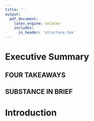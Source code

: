 ```yaml
---
title: ''
output:
  pdf_document:
    latex_engine: xelatex
    includes:
      in_header: 'structure.tex'
---
```


\fontsize{12pt}{14.4pt}\selectfont

\thispagestyle{intro-style}

# Executive Summary

\begin{multicols}{2}

The ``enrollment funnel'' is a conceptual visualization of stages in the process of recruiting students, beginning with a large number of ``prospects'' – all desirable potential students – followed by successively smaller numbers of leads, inquiries, applicants, admits, and enrolled students. Colleges and universities identify leads by purchasing ``student lists'' from College Board, ACT, and other vendors. Student lists contain the contact information of prospective students that meet the criteria (e.g., test score range, high school GPA, zip codes) specified in a student list purchase. 

Over the past two decades, the student list business has grown in scale, sophistication, and in importance to university recruiting ``campaigns.'' Unfortunately, policymakers and researchers have ignored student lists, which remain understood only by a small number of industry insiders.

\end{multicols}

## FOUR TAKEAWAYS

\begin{multicols}{2}

This report is the first to explain the student list business to outsiders and has four main points. First, empirical research suggests that student lists have surprisingly large effects on the college access outcomes and, in turn, degree completion outcomes of students (e.g., Howell, Hurwitz, Mabel, \& Smith, 2021), particularly for student populations that have been historically excluded from higher education. 

Second, efforts to reform the student list business – with a focus on equality of opportunity – should focus on student list products and on suppliers of student list data rather than the behavior of customers (universities) who buy student lists.

Third, the testing agencies College Board and ACT have dominated the student list business from 1972 – when College Board began selling student lists (Belkin, 2019) – to present. College Board and ACT student list products systematically exclude underrepresented student populations in two ways: only test-takers are included in the underlying student list databases1; many of the ``search filters'' used to control the set of prospects in a purchased list disproportionately exclude students from communities color, low-income communities, and rural communities, particularly when used in combination (e.g., PSAT score range and zip-code).

Fourth, as more universities adopt test-optional or test-blind admissions policies, fewer college-going high school students will take the SAT/ACT exam, potentially leading to a crisis in college access caused by fewer college-going prospects being included in College Board and ACT student lists. Several for-profit firms are positioned to acquire market share ceded by the College Board and ACT, but our analysis of market dynamics raises concerns about the businesses models these firms have adopted.

\begin{takeawaybox}

\subsubsection*{Takeaway \#1}

\begin{highlightenv}
Student lists have large effects on the college access outcomes.
\end{highlightenv}

\begin{captionenv}
More on page 6 of the full report.
\end{captionenv}

\subsubsection*{Takeaway \#2}

\begin{highlightenv}
Student lists reform should focus on the list products and providers, not the customers (universities) who buy them.
\end{highlightenv}

\begin{captionenv}
More on page 12 of the full report.
\end{captionenv}

\subsubsection*{Takeaway \#3}

\begin{highlightenv}
List filters disproportionately exclude underserved student populations.
\end{highlightenv}

\begin{captionenv}
More on page 11 of the full report.
\end{captionenv}

\subsubsection*{Takeaway \#4}

\begin{highlightenv}
The expansion of for-profit firms into the industry raises concerns about their business practices.
\end{highlightenv}

\begin{captionenv}
More on page 6 of the full report.
\end{captionenv}

\end{takeawaybox}

\end{multicols}

\thispagestyle{intro-style}

## SUBSTANCE IN BRIEF

\begin{multicols}{2}

This report is the first of three on the student list business.\footnote{ADD CAVEAT OF ACT ACQUISITION OF NRCCUA} The second report is an empirical analysis of student lists purchased by public universities. The third report focuses on policy, discussing regulatory challenges and opportunities and also the potential for public provision of student lists. However, before we consider policy reforms, we must understand the student list business and how this business is changing, which are the goals of this report.

The first substantive section, \textbf{Student List Basics}, explains how student lists work (e.g., how universities buy lists, what data lists contain, how purchased lists are used) focusing on the College Board and ACT products that dominated the market for decades. We also situate student lists vis-a-via two broad approaches to identifying customers – list-based and behavioral-based leads – used by customer-facing industries. Student lists are an example of list-based lead generation, which is based on the model of direct mail marketing. List-based targeting proceeds in two steps, obtain contact information of potential customers and then serve them marketing material. By contrast, behavioral-based marketing simultaneously targets and serves marketing material to users of a platform (e.g., Google Search, Instagram), without necessarily knowing their contact information. Whereas behavioral-based targeting is often the primary source of leads for vocational community college programs, for-profit colleges, and online program managers (OPMs), student lists are the primary source of leads for college-going high school students.\footnote{Let's just say you need another footnote here for some reason.}

Interestingly, university recruiting ``campaigns'' use student lists similarly to the ways that political campaigns utilize voter databases. However, whereas public voter files – the basic input to national voter databases – are free, public records College Board and ACT charged \$0.50 per name as of 2021. In turn, the high price per name creates demand for search filters that enable universities to make ``efficient'' name buys that target particular market segments. We argue that search filters that facilitate micro-targeting contribute to systematic exclusion in college access.

Over the past decade, student lists have been central to the surprisingly dynamic enrollment
management ecosystem, which has been transformed by advances in technology, entry by for-profit firms, and a surge in horizontal and vertical acquisitions. The \textbf{Theoretical Framework} section introduces relevant concepts from organizational theory and critical legal studies. In Student List Market Dynamics we apply these concepts to the market for student list data.

\begin{quotebox}
\begin{quoteenv}
Interestingly, university recruiting "campaigns" use student lists similarly to the ways that political campaigns utilize voter databases. We argue that search filters that facilitate micro-targeting contribute to systematic exclusion in college access.
\end{quoteenv}
\end{quotebox}

The consultancy EAB provides a lens into several forces reshaping the student list market. First, enrollment management consulting firms have become central actors in the recruiting process. The origins of EAB trace to 1983 when Bill Royall founded Royall \& Company to provide direct marketing and fundraising for political campaigns. By 1995, however, universities became the primary client. In the 2000s, recruiting became more competitive and more complicated as advances in technology increased the sophistication of market research. In turn, new enrollment management consultancies entered the market because most universities lacked in-house expertise. Universities hire consultancies to develop and implement recruiting campaigns, including student list purchases. Beginning in the 2010s, the enrollment management consulting market became more concentrated due to acquisitions. In 2015, Royall \& Company was acquired by the Advisory Board Company in 2015 for \$850 million. In 2017, it was packaged to Vista Equity Partners for \$1.5 billion and renamed EAB. In 2021, EAB acquired the enrollment management consulting business of a major competitor, Hobsons.

The market has also been reshaped by new sources of student list data, which create opportunities for new student list vendors. By the end of the 20th century the two sources of student list data consisted of assessments by College Board and ACT and surveys distributed in high schools by organizations like the National Research Center for College and University Admissions (NRCCUA). New sources of student list data include free college search engines (Cappex), social network platforms that focus on college search (e.g., Zinch), and college planning software purchased by high schools (e.g., Naviance, Scoir). In 2020 EAB acquired Cappex, one of the largest college search websites. In 2021, PowerSchool, a subsidiary of Vista Equity Partners, purchased Naviance – college planning software – and Intersect – a recruiting platform that connects universities to Naviance users – from Hobsons. Next, Powerschool and EAB signed an agreement making EAB the exclusive reseller of Intersect. Although EAB does not sell student lists, these deals give EAB control over unique pools of prospective students to be funneled to EAB clients.

\thispagestyle{intro-style}

In response to these market forces, College Board and ACT adopted similar changes but took different routes, with ACT relying more on acquisitions and College Board tending to build in-house. Both organizations incorporated new student list filters based on statistical models, with ACT allowing universities to filter prospects based on their predicted probability of enrolling and College Board adding ``geodemographic'' filters that target prospects based on the characteristics/behavior of their high school and their neighborhood (measured at the Census level). We argue that geodemographic filters are efficient tools of exclusion that can – knowingly or unknowingly – result in racial redlining. As EAB becomes a supplier of names to increase demand for enrollment management consulting, College Board and ACT leveraged their oligopoly position in the student list business to sell enrollment management consulting, offering clients information about prospects that is not included in purchased lists.

We argue that future prospects for College Board and ACT are bleak. Their competitive advantage in the student list business had depended primarily on unparalleled coverage of college-going high school students. The test-optional movement has deinstitutionalized the college entrance exam, leading to fewer test-takers and eroding coverage. For-profit firms are eager to acquire market share ceded by College Board and ACT. While some firms will follow the College Board model of charging a per-prospect price to any accredited institution, other firms have learned to maximize profit by controlling a unique database of prospects and restricting access to institutions that pay for consulting services.

The report concludes with recommendations for university leaders and admissions/enrollment professionals. University leaders – presidents and trustees – are responsible for big-picture decisions that drive downstream decisions about name buys. To what extent is the university mission best served by focusing on organization-level enrollment goals (e.g., national rank, tuition revenue, diversity) versus equality of opportunity? For example, buying names of Black and Latinx AP test-takers may serve an organization-level diversity goal but undermines equality of opportunity. University leaders should also develop the in-house capacity of enrollment office and be thoughtful about which recruiting processes are outsourced to consultancies.

Admissions and enrollment professionals....

\end{multicols}

\newpage
\setcounter{page}{1}

# Introduction

\lipsum
